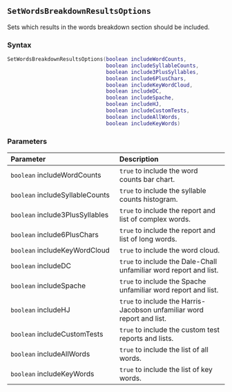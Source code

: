 ::: {.minipage data-latex="{\textwidth}"}
## `SetWordsBreakdownResultsOptions`

Sets which results in the words breakdown section should be included.

### Syntax {-}

``` .lua
SetWordsBreakdownResultsOptions(boolean includeWordCounts,
                                boolean includeSyllableCounts,
                                boolean include3PlusSyllables,
                                boolean include6PlusChars,
                                boolean includeKeyWordCloud,
                                boolean includeDC,
                                boolean includeSpache,
                                boolean includeHJ,
                                boolean includeCustomTests,
                                boolean includeAllWords,
                                boolean includeKeyWords)
```

### Parameters {-}

**Parameter** | **Description**
| :-- | :-- |
| `boolean` includeWordCounts | `true` to include the word counts bar chart. | 
| `boolean` includeSyllableCounts | `true` to include the syllable counts histogram. | 
| `boolean` include3PlusSyllables | `true` to include the report and list of complex words. | 
| `boolean` include6PlusChars | `true` to include the report and list of long words. | 
| `boolean` includeKeyWordCloud | `true` to include the word cloud. | 
| `boolean` includeDC | `true` to include the Dale-Chall unfamiliar word report and list. | 
| `boolean` includeSpache | `true` to include the Spache unfamiliar word report and list. | 
| `boolean` includeHJ | `true` to include the Harris-Jacobson unfamiliar word report and list. | 
| `boolean` includeCustomTests | `true` to include the custom test reports and lists. | 
| `boolean` includeAllWords | `true` to include the list of all words. | 
| `boolean` includeKeyWords | `true` to include the list of key words. |
:::

